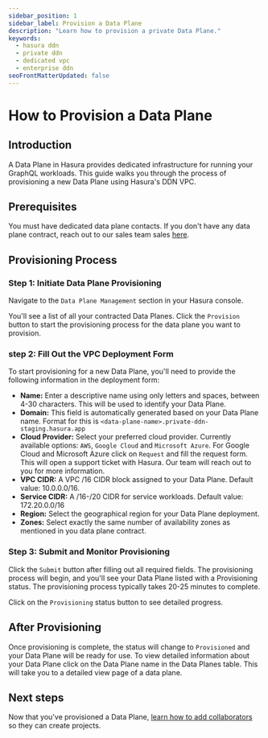 ```yaml
---
sidebar_position: 1
sidebar_label: Provision a Data Plane
description: "Learn how to provision a private Data Plane."
keywords:
  - hasura ddn
  - private ddn
  - dedicated vpc
  - enterprise ddn
seoFrontMatterUpdated: false
---
```



# How to Provision a Data Plane

## Introduction
A Data Plane in Hasura provides dedicated infrastructure for running your GraphQL workloads. This guide walks you through the process of provisioning a new Data Plane using Hasura's DDN VPC.

## Prerequisites
You must have dedicated data plane contacts. If you don't have any data plane contract, reach out to our sales team sales [here](https://hasura.io/contact-us). 

## Provisioning Process

### Step 1: Initiate Data Plane Provisioning

Navigate to the `Data Plane Management` section in your Hasura console. 

<Thumbnail src="/img/data-plane/data-plane-management.png" alt="Data Plane" width="1000px" />

You'll see a list of all your contracted Data Planes. Click the `Provision` button to start the provisioning process for the data plane you want to provision.

<Thumbnail src="/img/data-plane/pending-provision-data-planes.png" alt="Data Plane" width="1000px" />

### step 2: Fill Out the VPC Deployment Form

To start provisioning for a new Data Plane, you'll need to provide the following information in the deployment form:

<Thumbnail src="/img/data-plane/vpc-form.png" alt="Data Plane" width="1000px" />


- **Name:** Enter a descriptive name using only letters and spaces, between 4-30 characters. This will be used to identify your Data Plane.
- **Domain:** This field is automatically generated based on your Data Plane name. Format for this is `<data-plane-name>.private-ddn-staging.hasura.app`
- **Cloud Provider:** Select your preferred cloud provider. Currently available options: `AWS`, `Google Cloud` and `Microsoft Azure`. For Google Cloud and Microsoft Azure click on `Request` and fill the request form. This will open a support ticket with Hasura. Our team will reach out to you for more information.
- **VPC CIDR:** A VPC /16 CIDR block assigned to your Data Plane. Default value: 10.0.0.0/16. 
- **Service CIDR:** A /16-/20 CIDR for service workloads. Default value: 172.20.0.0/16
- **Region:** Select the geographical region for your Data Plane deployment.
- **Zones:** Select exactly the same number of availability zones as mentioned in you data plane contract.

### Step 3: Submit and Monitor Provisioning

Click the `Submit` button after filling out all required fields. The provisioning process will begin, and you'll see your Data Plane listed with a Provisioning status. The provisioning process typically takes 20-25 minutes to complete.

<Thumbnail src="/img/data-plane/data-plane-page.png" alt="Data Plane" width="1000px" />

Click on the `Provisioning` status button to see detailed progress.

<Thumbnail src="/img/data-plane/provisioning-status-modal.png" alt="Data Plane" width="1000px" />

## After Provisioning

Once provisioning is complete, the status will change to `Provisioned` and your Data Plane will be ready for use. To view detailed information about your Data Plane click on the Data Plane name in the Data Planes table. This will take you to a detailed view page of a data plane.

<Thumbnail src="/img/data-plane/data-plane-detail.png" alt="Data Plane" width="1000px" />


## Next steps

Now that you've provisioned a Data Plane,
[learn how to add collaborators](/deployment/private-ddn/data-plane-collaboration.mdx) so they can create projects.
